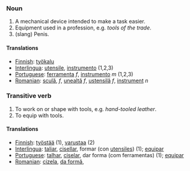 ===Noun===
# A mechanical device intended to make a task easier.
# Equipment used in a profession, e.g. ''tools of the trade''.
# (slang) Penis.

====Translations====

*[[Finnish]]: [[työkalu]]
*[[Interlingua]]: [[utensile]], [[instrumento]] (1,2,3)
*[[Portuguese]]: [[ferramenta]] ''f'', [[instrumento]] ''m'' (1,2,3)
*[[Romanian]]: [[sculă]], ''f'', [[unealtă]] ''f'', [[ustensilă]] ''f'', [[instrument]] ''n''

===Transitive verb===
# To work on or shape with tools, e.g. ''hand-tooled leather''.
# To equip with tools.

====Translations====
*[[Finnish]]: [[työstää]] (1), [[varustaa]] (2)
*[[Interlingua]]: [[taliar]], [[cisellar]], formar (con [[utensile]]s) (1); [[equipar]]
*[[Portuguese]]: [[talhar]], [[ciselar]], dar forma (com ferramentas) (1); [[equipar]]
*[[Romanian]]: [[cizela]], [[da formă]],